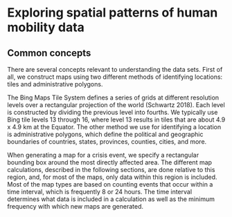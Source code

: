 # Exploring spatial patterns of human mobility data

## Common concepts

There are several concepts relevant to understanding the data sets. First of all, we construct maps using two different methods of identifying locations: tiles and administrative polygons.

The Bing Maps Tile System defines a series of grids at different resolution levels over a rectangular projection of the world (Schwartz 2018). Each level is constructed by dividing the previous level into fourths. We typically use Bing tile levels 13 through 16, where level 13 results in tiles that are about 4.9 x 4.9 km at the Equator. The other method we use for identifying a location is administrative polygons, which define the political and geographic boundaries of countries, states, provinces, counties, cities, and more.

When generating a map for a crisis event, we specify a rectangular bounding box around the most directly affected area. The different map calculations, described in the following sections, are done relative to this region, and, for most of the maps, only data within this region is included. Most of the map types are based on counting events that occur within a time interval, which is frequently 8 or 24 hours. The time interval determines what data is included in a calculation as well as the minimum frequency with which new maps are generated.
